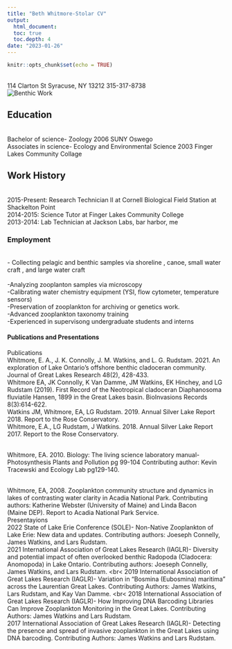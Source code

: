 ```yaml
---
title: "Beth Whitmore-Stolar CV"
output: 
  html_document:
  toc: true
  toc.depth: 4
date: "2023-01-26"
---
```


```r
knitr::opts_chunk$set(echo = TRUE)
```
<br>
114 Clarton St
Syracuse, NY 13212
315-317-8738
<br>
![Benthic Work](https://scontent-lga3-2.xx.fbcdn.net/v/t1.6435-9/38924290_10102030150928345_193987334704726016_n.jpg?_nc_cat=101&ccb=1-7&_nc_sid=84a396&_nc_ohc=dolqFlC_ZfwAX8eO6ps&_nc_ht=scontent-lga3-2.xx&oh=00_AfCTuwB0VEFp6vlNXT1XL0Ivy_n-TTq25gHHPkF6HGh_XQ&oe=63FA43F8)
<br>

## Education
<br>
  Bachelor of science- Zoology 2006 SUNY Oswego
  <br>
Associates in science- Ecology and Environmental Science 2003 Finger Lakes Community Collage

## Work History

<br>
2015-Present: Research Technician II at Cornell Biological Field Station at Shackelton Point
<br>
2014-2015: Science Tutor at Finger Lakes Community College 
<br>
2013-2014: Lab Technician at Jackson Labs, bar harbor, me
<br>

### Employment

<br>
- Collecting pelagic and benthic samples via shoreline , canoe, small water craft , and large water craft  
<br>
-Analyzing zooplanton samples via microscopy
<br>
-Calibrating water chemistry equipment (YSI, flow cytometer, temperature sensors)
<br>
-Preservation of zooplankton for archiving or genetics work.
<br>
-Advanced zooplankton taxonomy training
<br>
-Experienced in supervisong undergraduate students and interns


#### Publications and Presentations
Publications
<br>
Whitmore, E. A., J. K. Connolly, J. M. Watkins, and L. G. Rudstam. 2021. An exploration of Lake Ontario’s offshore benthic cladoceran community. Journal of Great Lakes Research 48(2), 428-433.
<br>
Whitmore EA, JK Connolly, K Van Damme, JM Watkins, EK Hinchey, and LG Rudstam (2019). 
First Record of the Neotropical cladoceran Diaphanosoma fluviatile Hansen, 1899 in the Great Lakes basin. BioInvasions Records 8(3):614-622.
<br>
Watkins JM, Whitmore, EA, LG Rudstam. 2019. Annual Silver Lake Report 2018.  Report to the Rose Conservatory.
<br>
Whitmore, E.A., LG Rudstam, J Watkins. 2018. Annual Silver Lake Report 2017.  Report to the Rose Conservatory.

<br>
Whitmore, EA. 2010. Biology: The living science laboratory manual-Photosynthesis Plants and Pollution pg 99-104 Contributing author: Kevin Tracewski and Ecology Lab pg129-140.

<br>
Whitmore, EA, 2008. Zooplankton community structure and dynamics in lakes of contrasting water clarity in 
	Acadia National Park. Contributing authors: Katherine Webster (University of Maine) and Linda Bacon    
    (Maine DEP). Report to Acadia National Park Service.
<br>
Presentayions
<br>
2022 State of Lake Erie Conference (SOLE)- Non-Native Zooplankton of Lake Erie: New data and updates. Contributing authors: Joeseph Connelly, James Watkins, and Lars Rudstam.
<br>
2021 International Association of Great Lakes Research (IAGLR)- Diversity and potential impact of often overlooked benthic Radopoda (Cladocera: Anomopoda) in Lake Ontario. Contributing authors: Joeseph Connelly, James Watkins, and Lars Rudstam. 
<br<
2019 International Association of Great Lakes Research (IAGLR)- Variation in “Bosmina (Eubosmina) maritima” across the Laurentian Great Lakes. Contributing Authors: James Watkins, Lars Rudstam, and Kay Van Damme.
<br<
2018 International Association of Great Lakes Research (IAGLR)- How Improving DNA Barcoding Libraries Can Improve Zooplankton Monitoring in the Great Lakes. Contributing Authors: James Watkins and Lars Rudstam.
<br>
2017 International Association of Great Lakes Research (IAGLR)- Detecting the presence and spread of invasive zooplankton in the Great Lakes using DNA barcoding. Contributing Authors: James Watkins and Lars Rudstam.
<br>


